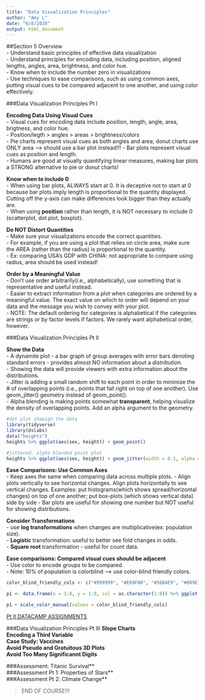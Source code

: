 ```yaml
---
title: "Data Visualization Principles"
author: "Amy L"
date: "6/8/2020"
output: html_document
---
```


##Section 5 Overview  
- Understand basic principles of effective data visualization  
- Understand principles for encoding data, including position, aligned lengths, angles, area, brightness, and color hue.  
- Know when to include the number zero in visualizations  
- Use techniques to ease comparisons, such as using common axes, putting visual cues to be compared adjacent to one another, and using color effectively.  

###Data Visualization Principles Pt I

**Encoding Data Using Visual Cues**  
- Visual cues for encoding data include position, length, angle, area, brigtness, and color hue.  
- Position/legth > angles > areas > brightness/colors  
- Pie charts represent visual cues as both angles and area; donut charts use ONLY area --> should use a bar plot instead!!! 
- Bar plots represent visual cues as position and length.  
- Humans are good at visually quantifying linear measures, making bar plots a STRONG alternative to pie or donut charts!  

**Know when to include 0**  
- When using bar plots, ALWAYS start at 0. It is deceptive not to start at 0 because bar plots imply length is proportional to the quantity displayed. Cutting off the y-axis can make differences look bigger than they actually are.  
- When using **position** rather than length, it is NOT necessary to include 0 (scatterplot, dot plot, boxplot).  

**Do NOT Distort Quantities**  
- Make sure your visualizations encode the correct quantities.  
- For example, if you are using a plot that relies on circle area, make sure the AREA (rather than the radius) is proportional to the quantity.  
- Ex: comparing USA's GDP with CHINA: not appropriate to compare using radius, area should be used instead!  

**Order by a Meaningful Value**  
- Don't use order arbitrarily(i.e., alphabetically), use something that is representative and useful instead.  
- Easier to extract information from a plot when categories are ordered by a meaningful value. The exact value on which to order will depend on your data and the message you wish to convey with your plot.  
- NOTE: The default ordering for categories is alphabetical if the categories are strings or by factor levels if factors. We rarely want alphabetical order, however.  


###Data Visualization Principles Pt II

**Show the Data**  
- A dynamite plot - a bar graph of group averages with error bars denoting standard errors - provides almost NO information about a *distribution*.  
- Showing the data will provide viewers with extra information about the distributions.  
- Jitter is adding a small random shift to each point in order to minimize the # of overlapping points (i.e., points that fall right on top of one another). Use geom_jitter() geometry instead of geom_point().  
- Alpha blending is making points somewhat **transparent**, helping visualize the density of overlapping points. Add an alpha argument to the geometry.  
```r
#dot plot showign the data
library(tidyverse)
library(dslabs)
data("heights")
heights %>% ggplot(aes(sex, height)) + geom_point()  

#jittered, alpha blended point plot  
heights %>% ggplot(aes(sex, height)) + geom_jitter(width = 0.1, alpha = 0.2)
```

**Ease Comparisons: Use Common Axes**  
- Keep axes the same when comparing data across multiple plots. 
- Align plots vertically to see horizontal changes. Align plots horizontally to see vertical changes. Examples: put histograms(which shows spread/horizontal changes) on top of one another; put box-plots (which shows vertical data) side by side 
- Bar plots are useful for showing one number but NOT useful for showing distributions.  

**Consider Transformations**  
- use **log transformations** when changes are multiplicative(ex: population size).  
- **Logistic** transformation: useful to better see fold changes in odds.  
- **Square root** transformation - useful for count data.  

**Ease comparisons: Compared visual cues should be adjacent**  
- Use color to encode groups to be compared.  
- Note: 10% of population is colorblind --> use color-blind friendly colors.  
```r
color_blind_friendly_cols <- c("#999999", "#E69F00", "#56B4E9", "#009E73", "#F0E442", "#0072B2", "#D55E00", "#CC79A7")

p1 <- data.frame(x = 1:8, y = 1:8, col = as.character(1:8)) %>% ggplot(aes(x,y,color = col)) + geom_point(size = 5)

p1 + scale_color_manual(values = color_blind_friendly_cols)
```
[Pt II DATACAMP ASSIGNMENTS](https://rpubs.com/faisalcep/dsVisualization)


###Data Visualization Principles Pt III
**Slope Charts**  
**Encoding a Third Variable**  
**Case Study: Vaccines**  
**Avoid Pseudo and Gratuitous 3D Plots**    
**Avoid Too Many Significannt Digits**  

###Assessment: Titanic Survival**  
###Assessment Pt 1: Properties of Stars**  
###Assessment Pt 2: Climate Change**  

>END OF COURSE!!!







